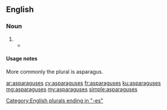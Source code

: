 ==English==

===Noun===
{{head|en|noun plural form}}

# {{plural of|asparagus|lang=en}}
#* {{quote-text|year=1917|author=Royal Dixon & Franklyn Everett Fitch|title=The Human Side of Trees|page=91|passage=The calamites were sort of immense '''asparaguses''' and related to our modern ferns known as horse-tails (''equisetum'').}}

====Usage notes====
More commonly the plural is asparagus.

[[Category:English plurals ending in "-es"]]

[[ar:asparaguses]]
[[cy:asparaguses]]
[[fr:asparaguses]]
[[ku:asparaguses]]
[[mg:asparaguses]]
[[my:asparaguses]]
[[simple:asparaguses]]